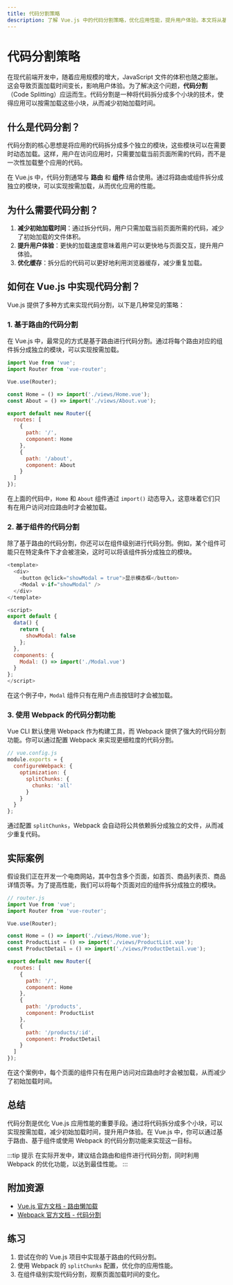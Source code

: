 ```yaml
---
title: 代码分割策略
description: 了解 Vue.js 中的代码分割策略，优化应用性能，提升用户体验。本文将从基础概念入手，逐步讲解代码分割的实现方法，并提供实际案例和代码示例。
---
```


# 代码分割策略

在现代前端开发中，随着应用规模的增大，JavaScript 文件的体积也随之膨胀。这会导致页面加载时间变长，影响用户体验。为了解决这个问题，**代码分割**（Code Splitting）应运而生。代码分割是一种将代码拆分成多个小块的技术，使得应用可以按需加载这些小块，从而减少初始加载时间。

## 什么是代码分割？

代码分割的核心思想是将应用的代码拆分成多个独立的模块，这些模块可以在需要时动态加载。这样，用户在访问应用时，只需要加载当前页面所需的代码，而不是一次性加载整个应用的代码。

在 Vue.js 中，代码分割通常与 **路由** 和 **组件** 结合使用。通过将路由或组件拆分成独立的模块，可以实现按需加载，从而优化应用的性能。

## 为什么需要代码分割？

1. **减少初始加载时间**：通过拆分代码，用户只需加载当前页面所需的代码，减少了初始加载的文件体积。
2. **提升用户体验**：更快的加载速度意味着用户可以更快地与页面交互，提升用户体验。
3. **优化缓存**：拆分后的代码可以更好地利用浏览器缓存，减少重复加载。

## 如何在 Vue.js 中实现代码分割？

Vue.js 提供了多种方式来实现代码分割，以下是几种常见的策略：

### 1. 基于路由的代码分割

在 Vue.js 中，最常见的方式是基于路由进行代码分割。通过将每个路由对应的组件拆分成独立的模块，可以实现按需加载。

```javascript
import Vue from 'vue';
import Router from 'vue-router';

Vue.use(Router);

const Home = () => import('./views/Home.vue');
const About = () => import('./views/About.vue');

export default new Router({
  routes: [
    {
      path: '/',
      component: Home
    },
    {
      path: '/about',
      component: About
    }
  ]
});
```

在上面的代码中，`Home` 和 `About` 组件通过 `import()` 动态导入，这意味着它们只有在用户访问对应路由时才会被加载。

### 2. 基于组件的代码分割

除了基于路由的代码分割，你还可以在组件级别进行代码分割。例如，某个组件可能只在特定条件下才会被渲染，这时可以将该组件拆分成独立的模块。

```javascript
<template>
  <div>
    <button @click="showModal = true">显示模态框</button>
    <Modal v-if="showModal" />
  </div>
</template>

<script>
export default {
  data() {
    return {
      showModal: false
    };
  },
  components: {
    Modal: () => import('./Modal.vue')
  }
};
</script>
```

在这个例子中，`Modal` 组件只有在用户点击按钮时才会被加载。

### 3. 使用 Webpack 的代码分割功能

Vue CLI 默认使用 Webpack 作为构建工具，而 Webpack 提供了强大的代码分割功能。你可以通过配置 Webpack 来实现更细粒度的代码分割。

```javascript
// vue.config.js
module.exports = {
  configureWebpack: {
    optimization: {
      splitChunks: {
        chunks: 'all'
      }
    }
  }
};
```

通过配置 `splitChunks`，Webpack 会自动将公共依赖拆分成独立的文件，从而减少重复代码。

## 实际案例

假设我们正在开发一个电商网站，其中包含多个页面，如首页、商品列表页、商品详情页等。为了提高性能，我们可以将每个页面对应的组件拆分成独立的模块。

```javascript
// router.js
import Vue from 'vue';
import Router from 'vue-router';

Vue.use(Router);

const Home = () => import('./views/Home.vue');
const ProductList = () => import('./views/ProductList.vue');
const ProductDetail = () => import('./views/ProductDetail.vue');

export default new Router({
  routes: [
    {
      path: '/',
      component: Home
    },
    {
      path: '/products',
      component: ProductList
    },
    {
      path: '/products/:id',
      component: ProductDetail
    }
  ]
});
```

在这个案例中，每个页面的组件只有在用户访问对应路由时才会被加载，从而减少了初始加载时间。

## 总结

代码分割是优化 Vue.js 应用性能的重要手段。通过将代码拆分成多个小块，可以实现按需加载，减少初始加载时间，提升用户体验。在 Vue.js 中，你可以通过基于路由、基于组件或使用 Webpack 的代码分割功能来实现这一目标。

:::tip 提示
在实际开发中，建议结合路由和组件进行代码分割，同时利用 Webpack 的优化功能，以达到最佳性能。
:::

## 附加资源

- [Vue.js 官方文档 - 路由懒加载](https://router.vuejs.org/zh/guide/advanced/lazy-loading.html)
- [Webpack 官方文档 - 代码分割](https://webpack.js.org/guides/code-splitting/)

## 练习

1. 尝试在你的 Vue.js 项目中实现基于路由的代码分割。
2. 使用 Webpack 的 `splitChunks` 配置，优化你的应用性能。
3. 在组件级别实现代码分割，观察页面加载时间的变化。
